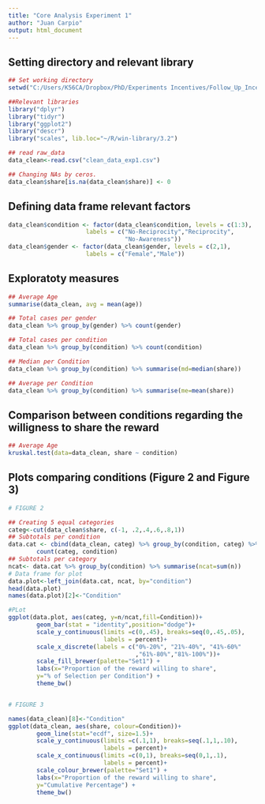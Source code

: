 ```yaml
---
title: "Core Analysis Experiment 1"
author: "Juan Carpio"
output: html_document
---
```



## Setting directory and relevant library
```r

## Set working directory
setwd("C:/Users/K56CA/Dropbox/PhD/Experiments Incentives/Follow_Up_Incentives/incentives-repo")

##Relevant libraries
library("dplyr")
library("tidyr")
library("ggplot2")
library("descr")
library("scales", lib.loc="~/R/win-library/3.2")

## read raw_data
data_clean<-read.csv("clean_data_exp1.csv")

## Changing NAs by ceros. 
data_clean$share[is.na(data_clean$share)] <- 0

```

## Defining data frame relevant factors
```r

data_clean$condition <- factor(data_clean$condition, levels = c(1:3),
                      labels = c("No-Reciprocity","Reciprocity",
                                 "No-Awareness"))
data_clean$gender <- factor(data_clean$gender, levels = c(2,1),
                      labels = c("Female","Male"))
```


## Exploratoty measures
```r

## Average Age
summarise(data_clean, avg = mean(age))

## Total cases per gender
data_clean %>% group_by(gender) %>% count(gender)

## Total cases per condition
data_clean %>% group_by(condition) %>% count(condition)

## Median per Condition
data_clean %>% group_by(condition) %>% summarise(md=median(share))

## Average per Condition
data_clean %>% group_by(condition) %>% summarise(me=mean(share))

```


## Comparison between conditions regarding the willigness to share the reward 
```r

## Average Age
kruskal.test(data=data_clean, share ~ condition)

```



## Plots comparing conditions (Figure 2 and Figure 3)
```r

# FIGURE 2

## Creating 5 equal categories
categ<-cut(data_clean$share, c(-1, .2,.4,.6,.8,1))
## Subtotals per condition 
data.cat <- cbind(data_clean, categ) %>% group_by(condition, categ) %>%
        count(categ, condition)
## Subtotals per category        
ncat<- data.cat %>% group_by(condition) %>% summarise(ncat=sum(n))
# Data frame for plot
data.plot<-left_join(data.cat, ncat, by="condition")
head(data.plot)
names(data.plot)[2]<-"Condition"

#PLot
ggplot(data.plot, aes(categ, y=n/ncat,fill=Condition))+
        geom_bar(stat = "identity",position="dodge")+
        scale_y_continuous(limits =c(0,.45), breaks=seq(0,.45,.05),
                           labels = percent)+
        scale_x_discrete(labels = c("0%-20%", "21%-40%", "41%-60%"
                                    ,"61%-80%","81%-100%"))+
        scale_fill_brewer(palette="Set1") +
        labs(x="Proportion of the reward willing to share",
        y="% of Selection per Condition") +
        theme_bw()


# FIGURE 3

names(data_clean)[8]<-"Condition"
ggplot(data_clean, aes(share, colour=Condition))+
        geom_line(stat="ecdf", size=1.5)+
        scale_y_continuous(limits =c(.1,1), breaks=seq(.1,1,.10),
                           labels = percent)+
        scale_x_continuous(limits =c(0,1), breaks=seq(0,1,.1),
                           labels = percent)+
        scale_colour_brewer(palette="Set1") +
        labs(x="Proportion of the reward willing to share",
        y="Cumulative Percentage") +
        theme_bw()

```
